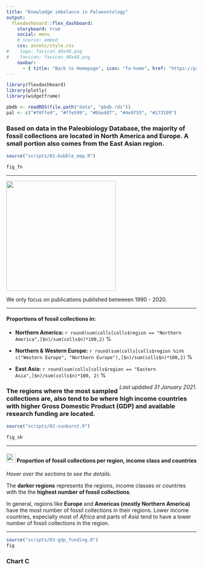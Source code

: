 ---
title: "Knowledge imbalance in Palaeontology"
output: 
  flexdashboard::flex_dashboard:
    storyboard: true
    social: menu
    # source: embed
    css: assets/style.css
#    logo: favicon_48x48.png
#    favicon: favicon_48x48.png
    navbar:
      - { title: "Back to Homepage", icon: "fa-home", href: "https://paleoscientometrics.github.io/", align: right }
---

```{r setup, include=FALSE}
library(flexdashboard)
library(plotly)
library(widgetframe)

```

```{r data, include=FALSE}
pbdb <- readRDS(file.path("data", "pbdb.rds"))
pal <- c("#f0ffe9", "#ffe599", "#bbe487", "#4e9755", "#173109")
```

### Based on data in the **Paleobiology Database**, the majority of fossil collections are located in **North America** and **Europe**. A small portion also comes from the East Asian region. {data-commentary-width=300}

```{r sampling-gauge}
source("scripts/01-bubble_map.R")

fig_fn
```

***

![](assets/gauge.svg){#id .class width=290px}

We only focus on publications published betweeen 1990 - 2020.

***
#### Proportions of fossil collections in:

- **Northern America:** `r round(sum(colls[colls$region == "Northern America",]$n)/sum(colls$n)*100,2)` %

- **Northern & Western Europe:** `r round(sum(colls[colls$region %in% c("Western Europe", "Northern Europe"),]$n)/sum(colls$n)*100,2)` %

- **East Asia:** `r round(sum(colls[colls$region == "Eastern Asia",]$n)/sum(colls$n)*100, 2)` %

<p><span style="float:right;">*Last updated 31 January 2021*.</span></p>

### The regions where the most sampled collections are, also tend to be where **high income** countries with higher Gross Domestic Product (GDP) and available research funding are located. {data-commentary-width=600}

```{r circle-packing, cached=TRUE}
source("scripts/02-sunburst.R")

fig_sb
```

***

<h4> ![](assets/iconmonstr-arrow-72.svg){#id .class width=24px}  Proportion of fossil collections per region, income class and countries </h4>
*Hover over the sections to see the details.*

The **darker regions** represents the regions, income classes or countries with the the **highest number of fossil collections**.

In general, regions like **Europe** and **Americas (mostly Northern America)** have the most number of fossil collections in their regions. Lower income countries, especially most of *Africa* and parts of *Asia* tend to have a lower number of fossil collections in the region.

***
<div style="max-height:250px">

```{r, gdp-research}
source("scripts/03-gdp_funding.R")
fig
```
</div>

### Chart C

```{r}

```


